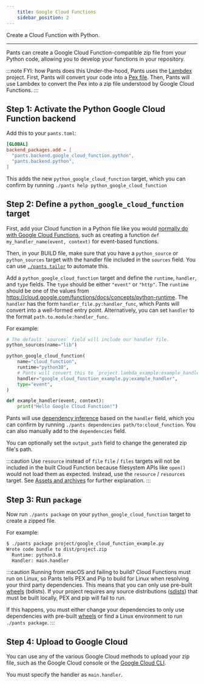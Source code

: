 ```yaml
---
    title: Google Cloud Functions
    sidebar_position: 2
---
```


Create a Cloud Function with Python.

---

Pants can create a Google Cloud Function-compatible zip file from your Python code, allowing you to develop your functions in your repository.

:::note FYI: how Pants does this
Under-the-hood, Pants uses the [Lambdex](https://github.com/pantsbuild/lambdex) project. First, Pants will convert your code into a [Pex file](../overview/pex-files.mdx). Then, Pants will use Lambdex to convert the Pex into a zip file understood by Google Cloud Functions.
:::

## Step 1: Activate the Python Google Cloud Function backend

Add this to your `pants.toml`:

```toml title="pants.toml"
[GLOBAL]
backend_packages.add = [
  "pants.backend.google_cloud_function.python",
  "pants.backend.python",
]
```

This adds the new `python_google_cloud_function` target, which you can confirm by running `./pants help python_google_cloud_function `

## Step 2: Define a `python_google_cloud_function ` target

First, add your Cloud function in a Python file like you would [normally do with Google Cloud Functions](https://cloud.google.com/functions/docs/first-python), such as creating a function `def my_handler_name(event, context)` for event-based functions.

Then, in your BUILD file, make sure that you have a `python_source` or `python_sources` target with the handler file included in the `sources` field. You can use [`./pants tailor`](../../getting-started/create-initial-build-files.mdx) to automate this.

Add a `python_google_cloud_function` target and define the `runtime`, `handler`, and `type` fields. The `type` should be either `"event"` or `"http"`. The `runtime` should be one of the values from https://cloud.google.com/functions/docs/concepts/python-runtime. The `handler` has the form `handler_file.py:handler_func`, which Pants will convert into a well-formed entry point. Alternatively, you can set `handler` to the format `path.to.module:handler_func`.

For example:

```python tab={"label":"project/BUILD"}
# The default `sources` field will include our handler file.
python_sources(name="lib")

python_google_cloud_function(
    name="cloud_function",
    runtime="python38",
    # Pants will convert this to `project.lambda_example:example_handler`.
    handler="google_cloud_function_example.py:example_handler",
    type="event",
)
```

```python tab={"label":"project/google_cloud_function_example.py"}
def example_handler(event, context):
    print("Hello Google Cloud Function!")
```

Pants will use [dependency inference](../../using-pants/key-concepts/targets-and-build-files.mdx) based on the `handler` field, which you can confirm by running `./pants dependencies path/to:cloud_function`. You can also manually add to the `dependencies` field.

You can optionally set the `output_path` field to change the generated zip file's path.

:::caution Use `resource` instead of `file`
`file` / `files` targets will not be included in the built Cloud Function because filesystem APIs like `open()` would not load them as expected. Instead, use the `resource` / `resources` target. See [Assets and archives](../../using-pants/assets-and-archives.mdx) for further explanation.
:::

## Step 3: Run `package`

Now run `./pants package` on your `python_google_cloud_function` target to create a zipped file.

For example:

```bash
$ ./pants package project/google_cloud_function_example.py
Wrote code bundle to dist/project.zip
  Runtime: python3.8
  Handler: main.handler
```

:::caution Running from macOS and failing to build?
Cloud Functions must run on Linux, so Pants tells PEX and Pip to build for Linux when resolving your third party dependencies. This means that you can only use pre-built [wheels](https://packaging.python.org/glossary/#term-wheel) (bdists). If your project requires any source distributions ([sdists](https://packaging.python.org/glossary/#term-source-distribution-or-sdist)) that must be built locally, PEX and pip will fail to run.

If this happens, you must either change your dependencies to only use dependencies with pre-built [wheels](https://pythonwheels.com) or find a Linux environment to run `./pants package`.
:::

## Step 4: Upload to Google Cloud

You can use any of the various Google Cloud methods to upload your zip file, such as the Google Cloud console or the [Google Cloud CLI](https://cloud.google.com/functions/docs/deploying/filesystem#deploy_using_the_gcloud_tool).

You must specify the handler as `main.handler`.
